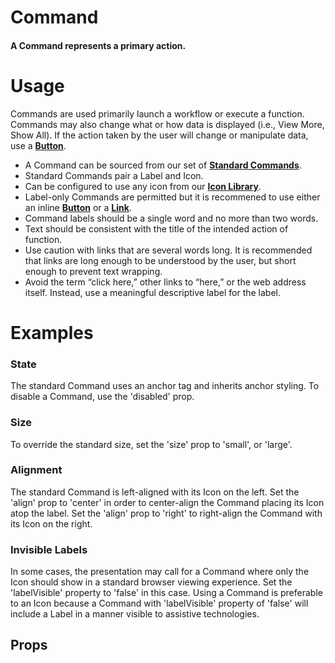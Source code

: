 
<Meta title="Atoms|Command" component={Command} />

# Command

#### A Command represents a primary action.

<Preview withToolbar>
  <Story name="Standard">
    <Command label="Print" icon="print"  />
  </Story>
</Preview>

# Usage

Commands are used primarily launch a workflow or execute a function. Commands may also change what or how data is displayed (i.e., View More, Show All). If the action taken by the user will change or manipulate data, use a **[Button](/?path=/docs/atoms-button--documentation)**.

- A Command can be sourced from our set of **[Standard Commands](/?path=/docs/application-libraries--standard-commands)**.
- Standard Commands pair a Label and Icon.
- Can be configured to use any icon from our **[Icon Library](/?path=/docs/application-libraries-icon-library--app-icons)**.
- Label-only Commands are permitted but it is recommened to use either an inline **[Button](/?path=/docs/atoms-button--documentation)** or a **[Link](/?path=/docs/application-style-guides--typography)**.
- Command labels should be a single word and no more than two words.
- Text should be consistent with the title of the intended action of function.
- Use caution with links that are several words long. It is recommended that links are long enough to be understood by the user, but short enough to prevent text wrapping.
- Avoid the term “click here,” other links to “here,” or the web address itself. Instead, use a meaningful descriptive label for the label.

# Examples

### State

The standard Command uses an anchor tag and inherits anchor styling. To disable a Command, use the 'disabled' prop.

<Preview>
  <Story name="State">
    <Grid columns="3">
      <Command icon="circle" label="Active" />
      <Command icon="circle" label="Disabled" disabled />
    </Grid>
  </Story>
</Preview>

### Size

To override the standard size, set the 'size' prop to 'small', or 'large'.

<Preview>
  <Story name="Size">
    <Grid columns="3" align="bottom">
      <Command icon="circle" label="Small" size="sm" />
      <Command icon="circle" label="Standard" />
      <Command icon="circle" label="Large" size="lg" />
    </Grid>
  </Story>
</Preview>

### Alignment

The standard Command is left-aligned with its Icon on the left. Set the 'align' prop to 'center' in order to center-align the Command placing its Icon atop the label. Set the 'align' prop to 'right' to right-align the Command with its Icon on the right.

<Preview>
  <Story name="Alignment">
    <Grid columns="3">
      <Command label="Icon-Left" icon="circle" />
      <Command label="Icon-Top" icon="circle" align="center" />
      <Command label="Icon-Right" icon="circle" align="right" />
    </Grid>
  </Story>
</Preview>

### Invisible Labels

In some cases, the presentation may call for a Command where only the Icon should show in a standard browser viewing experience. Set the 'labelVisible' property to 'false' in this case. Using a Command is preferable to an Icon because a Command with 'labelVisible' property of 'false' will include a Label in a manner visible to assistive technologies.

<Preview>
  <Story name="InvisibleLabels">
    <Grid columns="3">
      <Command label="This is visible to ATs" labelVisible={false} icon="view" />
    </Grid>
  </Story>
</Preview>

## Props

<Props of={Command} />
